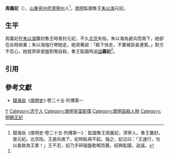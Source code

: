 '''周義妃'''（{{bd|？||1644年|}}），[[山東等處承宣布政使司|山東]][[兗州府|兗州府]][[濟寧州|濟寧州]]人<ref name=djs>錢海岳《南明史·卷二十五·列傳第一》：監國魯王周義妃，濟寧人。魯王襲封，晉元妃。北京陷，王避兵南下，妃時臥病不起。強之，妃泣曰：「王速行，勿以妾故為王累！」王不忍，妃乃手碎磁盤勒喉而薨。紹興監國，追諡。</ref>，[[南明|南明]]監國魯王[[朱以海|朱以海]]元妃。

==生平==
周義妃在[[朱以海|朱以海]]襲封魯王時晉封元妃，不久[[北京|北京]]失陷，朱以海為避兵而南下，她卻在此時病重；朱以海強行帶她走，她哭著說：「殿下快走，不要被臣妾連累。」對方不忍心，她就弄碎瓷盤割喉自殺，魯王監國時追[[諡|諡]]'''義妃'''<ref name=djs/>。

==引用==
{{reflist}}

==參考文獻==
*[[錢海岳|錢海岳]]《[[南明史_(錢海岳)|南明史]]》·卷二十五·列傳第一

[[Category:周姓|Y]]
[[Category:济宁人|Category:济宁人]]
[[Category:南明皇室配偶|Category:南明皇室配偶]]
[[Category:南明自殺人物|Category:南明自殺人物]]
[[Category:明朝王妃|Category:明朝王妃]]